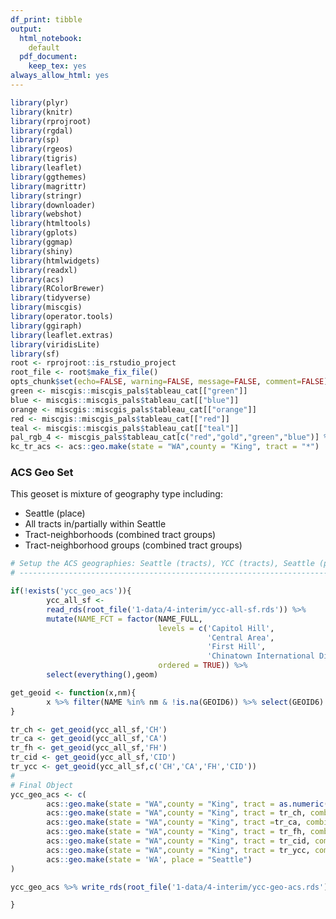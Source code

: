 ```yaml
---
df_print: tibble
output:
  html_notebook:
    default
  pdf_document:
    keep_tex: yes
always_allow_html: yes
---
```


```r
library(plyr)
library(knitr)
library(rprojroot)
library(rgdal)
library(sp)
library(rgeos)
library(tigris)
library(leaflet)
library(ggthemes)
library(magrittr)
library(stringr)
library(downloader)
library(webshot)
library(htmltools)
library(gplots)
library(ggmap)
library(shiny)
library(htmlwidgets)
library(readxl)
library(acs)
library(RColorBrewer)
library(tidyverse)
library(miscgis)
library(operator.tools)
library(ggiraph)
library(leaflet.extras)
library(viridisLite)
library(sf)
root <- rprojroot::is_rstudio_project
root_file <- root$make_fix_file()
opts_chunk$set(echo=FALSE, warning=FALSE, message=FALSE, comment=FALSE)
green <- miscgis::miscgis_pals$tableau_cat[["green"]]
blue <- miscgis::miscgis_pals$tableau_cat[["blue"]]
orange <- miscgis::miscgis_pals$tableau_cat[["orange"]]
red <- miscgis::miscgis_pals$tableau_cat[["red"]]
teal <- miscgis::miscgis_pals$tableau_cat[["teal"]]
pal_rgb_4 <- miscgis_pals$tableau_cat[c("red","gold","green","blue")] %>% unlist %>% palette()
kc_tr_acs <- acs::geo.make(state = "WA",county = "King", tract = "*")

```

### ACS Geo Set
This geoset is mixture of geography type including:

  - Seattle (place)
  - All tracts in/partially within Seattle
  - Tract-neighborhoods (combined tract groups)
  - Tract-neighborhood groups (combined tract groups)
  
```r

# Setup the ACS geographies: Seattle (tracts), YCC (tracts), Seattle (place)
# -----------------------------------------------------------------------------

if(!exists('ycc_geo_acs')){
        ycc_all_sf <- 
        read_rds(root_file('1-data/4-interim/ycc-all-sf.rds')) %>% 
        mutate(NAME_FCT = factor(NAME_FULL,
                                 levels = c('Capitol Hill',
                                            'Central Area',
                                            'First Hill',
                                            'Chinatown International District'),
                                 ordered = TRUE)) %>% 
        select(everything(),geom)

get_geoid <- function(x,nm){
        x %>% filter(NAME %in% nm & !is.na(GEOID6)) %>% select(GEOID6) %>% unlist(use.names = FALSE) %>% as.numeric
}

tr_ch <- get_geoid(ycc_all_sf,'CH')
tr_ca <- get_geoid(ycc_all_sf,'CA')
tr_fh <- get_geoid(ycc_all_sf,'FH')
tr_cid <- get_geoid(ycc_all_sf,'CID')
tr_ycc <- get_geoid(ycc_all_sf,c('CH','CA','FH','CID'))
#
# Final Object
ycc_geo_acs <- c(
        acs::geo.make(state = "WA",county = "King", tract = as.numeric(ycc_all_sf$GEOID)),
        acs::geo.make(state = "WA",county = "King", tract = tr_ch, combine = TRUE, combine.term = 'CH'),
        acs::geo.make(state = "WA",county = "King", tract =tr_ca, combine = TRUE, combine.term = 'CA'),
        acs::geo.make(state = "WA",county = "King", tract = tr_fh, combine = TRUE, combine.term = 'FH'),
        acs::geo.make(state = "WA",county = "King", tract = tr_cid, combine = TRUE, combine.term = 'CID'),
        acs::geo.make(state = "WA",county = "King", tract = tr_ycc, combine = TRUE, combine.term = 'YCC'),
        acs::geo.make(state = 'WA', place = "Seattle")
)

ycc_geo_acs %>% write_rds(root_file('1-data/4-interim/ycc-geo-acs.rds'))

}


```
